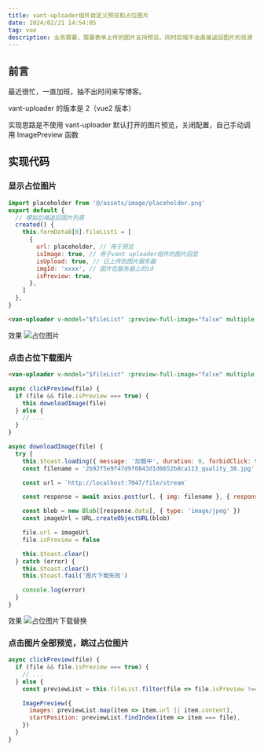 ```yaml
---
title: vant-uploader组件自定义预览和占位图片
date: 2024/02/21 14:54:05
tag: vue
description: 业务需要，需要表单上传的图片支持预览。同时后端不会直接返回图片的资源（get请求），而是返回存储桶中文件的路径，前端再在点击时去请求图片的文件流来显示。需要在刚开始显示一张本地的占位图片（点击下载），点击后请求图片。后续点击图片正常显示。
---
```


## 前言

最近很忙，一直加班，抽不出时间来写博客。

vant-uploader 的版本是 2（vue2 版本）

实现思路是不使用 vant-uploader 默认打开的图片预览，关闭配置，自己手动调用 ImagePreview 函数

## 实现代码

### 显示占位图片

```js
import placeholder from '@/assets/image/placeholder.png'
export default {
  // 模拟后端返回图片列表
  created() {
    this.formDataB[0].fileList1 = [
      {
        url: placeholder, // 用于预览
        isImage: true, // 用于vant uploader组件的图片回显
        isUpload: true, // 已上传到图片服务器
        imgId: 'xxxx', // 图片在服务器上的id
        isPreview: true,
      },
    ]
  },
}
```

```html showLineNumbers {3}
<van-uploader v-model="$fileList" :preview-full-image="false" multiple />
```

效果
![占位图片](http://116.198.244.73:9000/images/20240221150051.png)

### 点击占位下载图片

```html showLineNumbers {5}
<van-uploader v-model="$fileList" :preview-full-image="false" multiple @click-preview="clickPreview" />
```

```js showLineNumbers {3,16,18,19}
async clickPreview(file) {
  if (file && file.isPreview === true) {
    this.downloadImage(file)
  } else {
    // ...
  }
}

async downloadImage(file) {
  try {
    this.$toast.loading({ message: '加载中', duration: 0, forbidClick: true })
    const filename = '2b92f5e9f47d9f0843d1d0652b8ca113_quality_30.jpg'

    const url = `http://localhost:7047/file/stream`

    const response = await axios.post(url, { img: filename }, { responseType: 'arraybuffer' })

    const blob = new Blob([response.data], { type: 'image/jpeg' })
    const imageUrl = URL.createObjectURL(blob)

    file.url = imageUrl
    file.isPreview = false

    this.$toast.clear()
  } catch (error) {
    this.$toast.clear()
    this.$toast.fail('图片下载失败')

    console.log(error)
  }
}
```
效果
![占位图片下载替换](http://116.198.244.73:9000/images/20240221150743.png)

### 点击图片全部预览，跳过占位图片
```js showLineNumbers {5,7,8,9}
async clickPreview(file) {
  if (file && file.isPreview === true) {
    // ...
  } else {
    const previewList = this.fileList.filter(file => file.isPreview !== true)

    ImagePreview({
      images: previewList.map(item => item.url || item.content),
      startPosition: previewList.findIndex(item => item === file),
    })
  }
}
```
